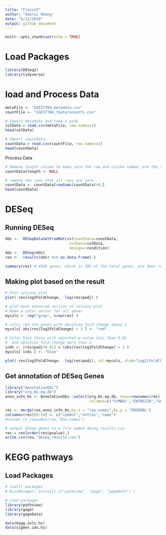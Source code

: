 ```yaml
---
title: "Class15"
author: "Xuerui HUang"
date: "5/22/2019"
output: github_document
---
```


```r
knitr::opts_chunk$set(echo = TRUE)
```
# Load Packages
```r
library(DESeq2)
library(tidyverse)
```
# load and Process Data
```r
metaFile <- "GSE37704_metadata.csv"
countFile <- "GSE37704_featurecounts.csv"

# Import metadata and take a peak
colData = read.csv(metaFile, row.names=1)
head(colData)

# Import countdata
countData = read.csv(countFile, row.names=1)
head(countData)
```

Process Data

```r
# Remove length column to make sure the row and column number are the same
countData$length <- NULL

# remove the rows that all rows are zero
countData <- countData[rowSums(countData)>0,]
head(countData)
```

# DESeq

## Running DESeq
```r
dds <-  DESeqDataSetFromMatrix(countData=countData,
                             colData=colData,
                             design=~condition)
dds <-  DESeq(dds)
res <-  results(dds) %>% as.data.frame(.)

summary(res) # 4396 genes, which is 28% of the total genes, are down regulated

```

## Making plot based on the result
```r
# Plot volcano plot
plot( res$log2FoldChange, -log(res$padj) )

# plot more advanced verison of volcano plot
# Make a color vector for all genes
mycols <- rep("gray", nrow(res) )

# Color red the genes with absolute fold change above 2
mycols[ abs(res$log2FoldChange) > 2 ] <- "red"

# Color blue those with adjusted p-value less than 0.01
#  and absolute fold change more than 2
inds <- (res$padj<0.01) & (abs(res$log2FoldChange) > 2 )
mycols[ inds ] <- "blue"

plot( res$log2FoldChange, -log(res$padj), col=mycols, xlab="Log2(FoldChange)", ylab="-Log(P-value)" )
```

## Get annotation of DESeq Genes
```r
library("AnnotationDbi")
library("org.Hs.eg.db")
anno_info_Hs <- AnnotationDbi::select(org.Hs.eg.db, keys=rownames(res), 
                                      columns=c("SYMBOL","ENTREZID","GENENAME"), keytype="ENSEMBL",multiVals="first")

res <- merge(res,anno_info_Hs,by.x = "row.names",by.y = "ENSEMBL")
colnames(res)[8:10] <- c("symbol","entrez","name")
#column_to_rownames(res,"Row.names")

# output DESeq genes to a file named deseq_results.csv
res = res[order(res$pvalue),]
write.csv(res,"deseq_results.csv")
```

# KEGG pathways

## Load Packages
```r
# inatll packages
# BiocManager::install( c("pathview", "gage", "gageData") )

# Load packages
library(pathview)
library(gage)
library(gageData)

data(kegg.sets.hs)
data(sigmet.idx.hs)
```
